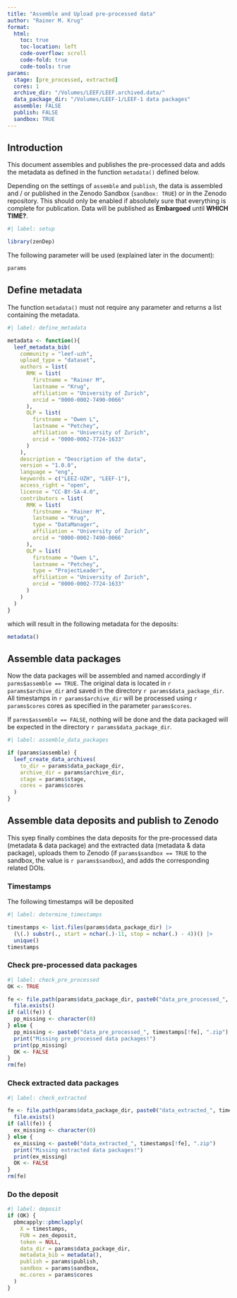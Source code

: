 ```yaml
---
title: "Assemble and Upload pre-processed data"
author: "Rainer M. Krug"
format: 
  html:
    toc: true
    toc-location: left
    code-overflow: scroll
    code-fold: true
    code-tools: true
params:
  stage: [pre_processed, extracted]
  cores: 1
  archive_dir: "/Volumes/LEEF/LEEF.archived.data/"
  data_package_dir: "/Volumes/LEEF-1/LEEF-1 data packages"
  assemble: FALSE
  publish: FALSE
  sandbox: TRUE
---
```



## Introduction

This document assembles and publishes the pre-processed data and adds the metadata as defined in the function `metadata()` defined below.

Depending on the settings of `assemble` and `publish`, the data is assembled and / or published in the Zenodo Sandbox (`sandbox: TRUE`) or in the Zenodo repository. This should only be enabled if absolutely sure that everything is complete for publication. Data will be published as **Embargoed** until **WHICH TIME?**.

```r
#| label: setup

library(zenDep)
```

The following parameter will be used (explained later in the document):

```r
params
```
## Define metadata

The function `metadata()` must not require any parameter and returns a list containing the metadata.
```r
#| label: define_metadata

metadata <- function(){
  leef_metadata_bib(
    community = "leef-uzh",
    upload_type = "dataset",
    authors = list(
      RMK = list(
        firstname = "Rainer M",
        lastname = "Krug",
        affiliation = "University of Zurich",
        orcid = "0000-0002-7490-0066"
      ),
      OLP = list(
        firstname = "Owen L",
        lastname = "Petchey",
        affiliation = "University of Zurich",
        orcid = "0000-0002-7724-1633"
      )
    ),
    description = "Description of the data",
    version = "1.0.0",
    language = "eng",
    keywords = c("LEEZ-UZH", "LEEF-1"),
    access_right = "open",
    license = "CC-BY-SA-4.0",
    contributors = list(
      RMK = list(
        firstname = "Rainer M",
        lastname = "Krug",
        type = "DataManager",
        affiliation = "University of Zurich",
        orcid = "0000-0002-7490-0066"
      ),
      OLP = list(
        firstname = "Owen L",
        lastname = "Petchey",
        type = "ProjectLeader",
        affiliation = "University of Zurich",
        orcid = "0000-0002-7724-1633"
      )
    )
  )
}
```

which will result in the following metadata for the deposits:

```r
metadata()
```

## Assemble data packages
Now the data packages will be assembled and named accordingly if `parms$assemble == TRUE`. The original data is located in ``r params$archive_dir`` and saved in the directory ``r params$data_package_dir``. 
All timestamps in ``r params$archive_dir`` will be processed using ``r params$cores`` cores as specified in the parameter `params$cores`.

If `parms$assemble == FALSE`, nothing will be done and the data packaged will be expected in the directory ``r params$data_package_dir``.
```r
#| label: assemble_data_packages

if (params$assemble) {
  leef_create_data_archives(
    to_dir = params$data_package_dir,
    archive_dir = params$archive_dir,
    stage = params$stage,
    cores = params$cores
  )
}  
```

## Assemble data deposits and publish to Zenodo
This syep finally combines the data deposits for the pre-processed data (metadata & data package) and the extracted data (metadata & data package), uploads them to Zenodo (if `params$sandbox == TRUE` to the sandbox, the value is ``r params$sandbox``), and adds the corresponding related DOIs.

### Timestamps
The following timestamps will be deposited
```r
#| label: determine_timestamps

timestamps <- list.files(params$data_package_dir) |>
  (\(.) substr(., start = nchar(.)-11, stop = nchar(.) - 4))() |>
  unique()
timestamps
```

### Check pre-processed data packages
```r
#| label: check_pre_processed 
OK <- TRUE

fe <- file.path(params$data_package_dir, paste0("data_pre_processed_", timestamps, ".zip")) |>
  file.exists()
if (all(fe)) {
  pp_missing <- character(0)
} else {
  pp_missing <- paste0("data_pre_processed_", timestamps[!fe], ".zip")
  print("Missing pre_processed data packages!")
  print(pp_missing)
  OK <- FALSE
}
rm(fe)
```

### Check extracted data packages
```r
#| label: check_extracted

fe <- file.path(params$data_package_dir, paste0("data_extracted_", timestamps, ".zip")) |>
  file.exists()
if (all(fe)) {
  ex_missing <- character(0)
} else {
  ex_missing <- paste0("data_extracted_", timestamps[!fe], ".zip")
  print("Missing extracted data packages!")
  print(ex_missing)
  OK <- FALSE
}
rm(fe)
```

### Do the deposit
```r
#| label: deposit 
if (OK) {
  pbmcapply::pbmclapply(
    X = timestamps,
    FUN = zen_deposit,
    token = NULL,
    data_dir = params$data_package_dir,
    metadata_bib = metadata(),
    publish = params$publish,
    sandbox = params$sandbox,
    mc.cores = params$cores
  )
}
```

